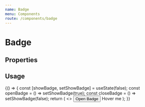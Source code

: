 ```yaml
---
name: Badge
menu: Components
route: /components/badge
---
```



# Badge

## Properties

<Props of={Badge} />

## Usage

<Playground>
	{() => {
    const [showBadge, setShowBadge] = useState(false);
    const openBadge = () => setShowBadge(true);
    const closeBadge = () => setShowBadge(false);
    return (
      <>
        <Button onClick={openBadge}>Open Badge</Button>
        <Badge show={showBadge} onClose={closeBadge}>
    			Hover me
    		</Badge>
      </>
    );
  }}
</Playground>
